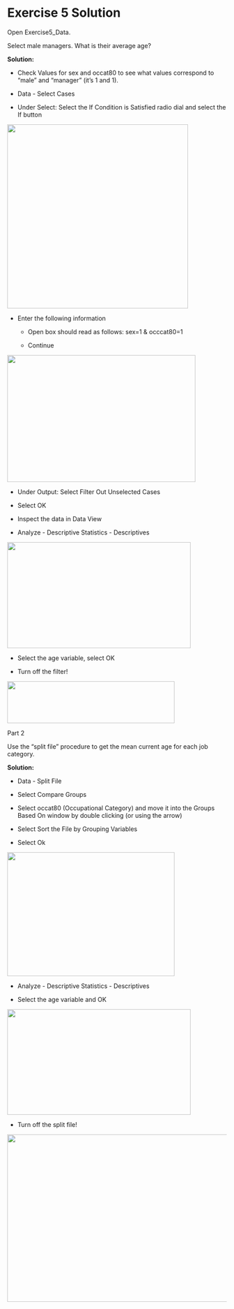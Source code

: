 Exercise 5 Solution
===================

Open Exercise5\_Data.

Select male managers. What is their average age?

**Solution:**

-   Check Values for sex and occat80 to see what values correspond to
    "male" and "manager" (it's 1 and 1).

-   Data - Select Cases

-   Under Select: Select the If Condition is Satisfied radio dial and
    select the If button

![](./media/spss-exer-image14.png){width="4.327660761154855in"
height="4.396551837270342in"}

-   Enter the following information

    -   Open box should read as follows: sex=1 & occcat80=1

    -   Continue

![](./media/spss-exer-image15.png){width="4.5in"
height="3.0317311898512687in"}

-   Under Output: Select Filter Out Unselected Cases

-   Select OK

-   Inspect the data in Data View

-   Analyze - Descriptive Statistics - Descriptives

![](./media/spss-exer-image16.png){width="4.387911198600175in"
height="2.52586176727909in"}

-   Select the age variable, select OK

-   Turn off the filter!

![](./media/MM_age.png){width="4in"
height="1in"}

Part 2

Use the "split file" procedure to get the mean current age for each job
category.

**Solution:**

-   Data - Split File

-   Select Compare Groups

-   Select occat80 (Occupational Category) and move it into the Groups
    Based On window by double clicking (or using the arrow)

-   Select Sort the File by Grouping Variables

-   Select Ok

![](./media/spss-exer-image17.png){width="4.004309930008749in"
height="2.963445975503062in"}

-   Analyze - Descriptive Statistics - Descriptives

-   Select the age variable and OK

![](./media/spss-exer-image16.png){width="4.387911198600175in"
height="2.52586176727909in"}

-   Turn off the split file!

![](./media/OCC_age.png){width="6in"
height="4in"}
